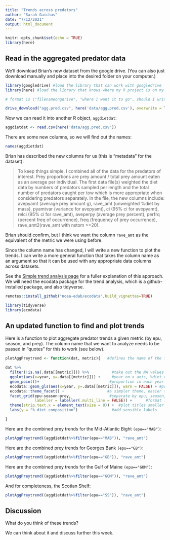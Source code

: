 ```yaml
---
title: "Trends across predators"
author: "Sarah Gaichas"
date: "7/12/2021"
output: html_document
---
```


```r
knitr::opts_chunk$set(echo = TRUE)
library(here)
```

## Read in the aggregated predator data

We'll download Brian's new dataset from the google drive. (You can also just download manually and place into the desired folder on your computer.)

```r

library(googledrive) #load the library that can work with googledrive
library(here) #load the library that knows where my R project is on my computer

# format is ("filenameongdrive", "where I want it to go", should I write over the local file if it is already there?

drive_download("agg.pred.csv", here('data/agg.pred.csv'), overwrite = T)

```

Now we can read it into another R object, `aggdietdat`:

```r
aggdietdat <- read.csv(here('data/agg.pred.csv'))
```

There are some new columns, so we will find out the names:

```r
names(aggdietdat)
```

Brian has described the new columns for us (this is "metadata" for the dataset):

>To keep things simple, I combined all of the data for the predators of interest.  Prey proportions are prey amount / total prey amount eaten as an average per individual.  The first data file(s) weighted the diet data by numbers of predators sampled per length and the total number of predators caught per tow which is more appropriate when considering predators separately.  In the file, the new columns include: 
avepyamt (average prey amount g),  	rave_amt (unweighted %diet by mass),  	pyamtvar 	(variance for avepyamt), ci 	(95% ci for avepyamt), relci 	(95% ci for rave_amt), aveperpy (average prey percent),  	perfrq 	(percent freq of occurrence), freq
 (frequency of prey occurrence), rave_amt2(rave_amt with nstom >=20). 
 
Brian should confirm, but I think we want the column `rave_amt` as the equivalent of the metric we were using before.

Since the column name has changed, I will write a new function to plot the trends. I can write a more general function that takes the column name as an argument so that it can be used with any appropriate data columns across datasets.

See the [Simple trend analysis page](https://sgaichas.github.io/learnR-dietdata/SimpleTrends.html) for a fuller explanation of this approach. We will need the ecodata package for the trend analysis, which is a github-installed package, and also tidyverse.

```r
remotes::install_github("noaa-edab/ecodata",build_vignettes=TRUE)
```


```r
library(tidyverse)
library(ecodata)
```

## An updated function to find and plot trends

Here is a function to plot aggregate predator trends a given metric (by epu, season, and prey). The column name that we want to analyze needs to be passed in "quotes" for this to work (see below). 

```r

plotAggPreytrend <- function(dat, metric){   #defines the name of the function and the requied inputs
  
dat %>% 
  filter(!is.na(.data[[metric]])) %>%          #take out the NA values (literally "not is NA")
  ggplot(aes(x=year, y=.data[[metric]])) +     #year on x axis, %diet comp on y
  geom_point()+                               #proportion in each year is a point
  ecodata::geom_gls(aes(x=year, y=.data[[metric]]), warn = FALSE) + #prints lines if significant trend
  ecodata::theme_facet() +                   #a simpler theme, easier to read
  facet_grid(epu~season~prey,                 #separate by epu, season, and prey
             labeller = labeller(.multi_line = FALSE)) +      #format labels              
  theme(strip.text.x = element_text(size = 8)) +  #plot titles smaller
  labs(y = "% diet composition")               #add sensible labels

}   

```

Here are the combined prey trends for the Mid-Atlantic Bight `(epu=="MAB")`:

```r
plotAggPreytrend((aggdietdat%>%filter(epu=="MAB")), "rave_amt")
```

Here are the combined prey trends for Georges Bank `(epu=="GB")`:

```r
plotAggPreytrend((aggdietdat%>%filter(epu=="GB")), "rave_amt")
```

Here are the combined prey trends for the Gulf of Maine `(epu=="GOM")`:

```r
plotAggPreytrend((aggdietdat%>%filter(epu=="GOM")), "rave_amt")
```

And for completeness, the Scotian Shelf: 

```r
plotAggPreytrend((aggdietdat%>%filter(epu=="SS")), "rave_amt")
```

## Discussion

What do you think of these trends?

We can think about it and discuss further this week.

